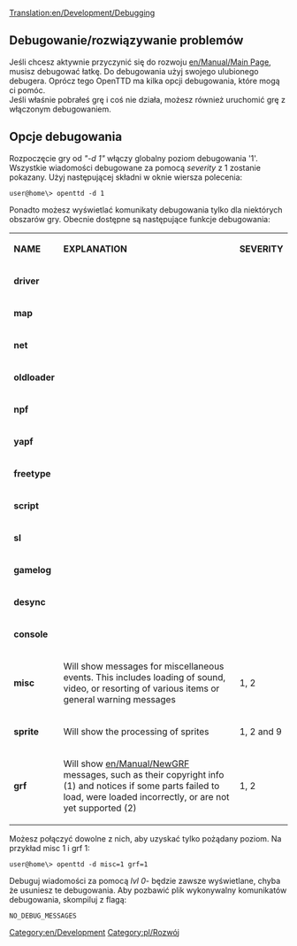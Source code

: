 [[Translation:en/Development/Debugging]]

{{pl/Development/Rozwój}}
[[Category:en/Development]] [[Category:pl/Rozwój]]

==Debugowanie/rozwiązywanie problemów==
Jeśli chcesz aktywnie przyczynić się do rozwoju [[en/Manual/Main Page]], musisz debugować łatkę. Do debugowania użyj swojego ulubionego debugera. Oprócz tego OpenTTD ma kilka opcji debugowania, które mogą ci pomóc.<br />
Jeśli właśnie pobrałeś grę i coś nie działa, możesz również uruchomić grę z włączonym debugowaniem.

==Opcje debugowania==
Rozpoczęcie gry od ''"-d 1"'' włączy globalny poziom debugowania '1'. Wszystkie wiadomości debugowane za pomocą ''severity'' z 1 zostanie pokazany. Użyj następującej składni w oknie wiersza polecenia:
<pre>user@home\> openttd -d 1</pre>
Ponadto możesz wyświetlać komunikaty debugowania tylko dla niektórych obszarów gry. Obecnie dostępne są następujące funkcje debugowania:
{|
| '''NAME''' || '''EXPLANATION''' || '''SEVERITY'''
|-
| '''driver''' || 
|-
| '''map''' || 
|-
| '''net''' || 
|-
| '''oldloader''' || 
|-
| '''npf''' || 
|-
| '''yapf''' || 
|-
| '''freetype''' || 
|-
| '''script''' || 
|-
| '''sl''' || 
|-
| '''gamelog''' || 
|-
| '''desync''' || 
|-
| '''console''' || 
|-
| '''misc''' || Will show messages for miscellaneous events. This includes loading of sound, video, or resorting of various items or general warning messages || 1, 2
|-
| '''sprite''' || Will show the processing of sprites || 1, 2 and 9 
|-
| '''grf''' || Will show [[en/Manual/NewGRF]] messages, such as their copyright info (1) and notices if some parts failed to load, were loaded incorrectly, or are not yet supported (2) || 1, 2
|}

Możesz połączyć dowolne z nich, aby uzyskać tylko pożądany poziom. Na przykład misc 1 i grf 1:
<pre>user@home\> openttd -d misc=1 grf=1</pre>

Debuguj wiadomości za pomocą ''lvl 0''- będzie zawsze wyświetlane, chyba że usuniesz te debugowania. Aby pozbawić plik wykonywalny komunikatów debugowania, skompiluj z flagą:
<pre>NO_DEBUG_MESSAGES</pre>